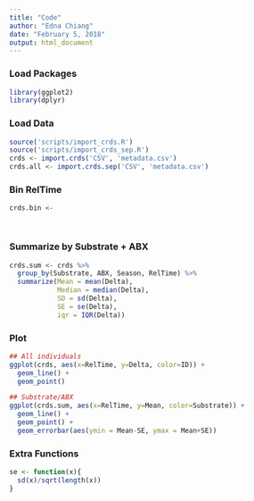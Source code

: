 ```yaml
---
title: "Code"
author: "Edna Chiang"
date: "February 5, 2018"
output: html_document
---
```


### Load Packages
```r
library(ggplot2)
library(dplyr)
```


### Load Data
```r
source('scripts/import_crds.R')
source('scripts/import_crds_sep.R')
crds <- import.crds('CSV', 'metadata.csv')
crds.all <- import.crds.sep('CSV', 'metadata.csv')
```

### Bin RelTime
```r
crds.bin <- 




```

### Summarize by Substrate + ABX
```r
crds.sum <- crds %>%
  group_by(Substrate, ABX, Season, RelTime) %>%
  summarize(Mean = mean(Delta),
            Median = median(Delta),
            SD = sd(Delta),
            SE = se(Delta),
            iqr = IQR(Delta))
```



### Plot
```r
## All individuals
ggplot(crds, aes(x=RelTime, y=Delta, color=ID)) +
  geom_line() +
  geom_point()

## Substrate/ABX
ggplot(crds.sum, aes(x=RelTime, y=Mean, color=Substrate)) +
  geom_line() +
  geom_point() +
  geom_errorbar(aes(ymin = Mean-SE, ymax = Mean+SE))

```


### Extra Functions
```r
se <- function(x){
  sd(x)/sqrt(length(x))
}
```
